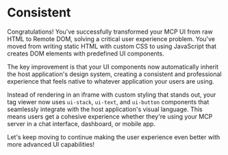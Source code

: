 # Consistent

<EpicVideo url="https://www.epicai.pro/workshops/day-5-6-mcp-ui/consistent-break-hze2g" />

Congratulations! You've successfully transformed your MCP UI from raw HTML to Remote DOM, solving a critical user experience problem. You've moved from writing static HTML with custom CSS to using JavaScript that creates DOM elements with predefined UI components.

<callout-success>
	The key improvement is that your UI components now automatically inherit the
	host application's design system, creating a consistent and professional
	experience that feels native to whatever application your users are using.
</callout-success>

Instead of rendering in an iframe with custom styling that stands out, your tag viewer now uses `ui-stack`, `ui-text`, and `ui-button` components that seamlessly integrate with the host application's visual language. This means users get a cohesive experience whether they're using your MCP server in a chat interface, dashboard, or mobile app.

Let's keep moving to continue making the user experience even better with more advanced UI capabilities!
